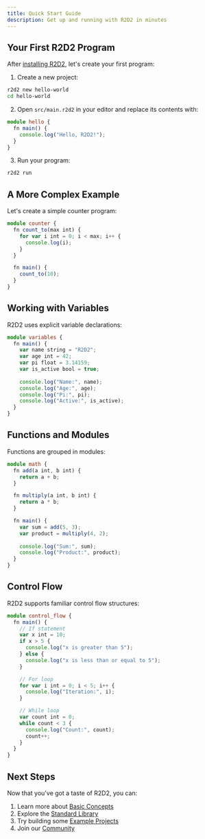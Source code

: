 ```yaml
---
title: Quick Start Guide
description: Get up and running with R2D2 in minutes
---
```


## Your First R2D2 Program

After [installing R2D2](/guides/installation/), let's create your first program:

1. Create a new project:
```bash
r2d2 new hello-world
cd hello-world
```

2. Open `src/main.r2d2` in your editor and replace its contents with:

```typescript
module hello {
  fn main() {
    console.log("Hello, R2D2!");
  }
}
```

3. Run your program:
```bash
r2d2 run
```

## A More Complex Example

Let's create a simple counter program:

```typescript
module counter {
  fn count_to(max int) {
    for var i int = 0; i < max; i++ {
      console.log(i);
    }
  }

  fn main() {
    count_to(10);
  }
}
```

## Working with Variables

R2D2 uses explicit variable declarations:

```typescript
module variables {
  fn main() {
    var name string = "R2D2";
    var age int = 42;
    var pi float = 3.14159;
    var is_active bool = true;
    
    console.log("Name:", name);
    console.log("Age:", age);
    console.log("Pi:", pi);
    console.log("Active:", is_active);
  }
}
```

## Functions and Modules

Functions are grouped in modules:

```typescript
module math {
  fn add(a int, b int) {
    return a + b;
  }

  fn multiply(a int, b int) {
    return a * b;
  }

  fn main() {
    var sum = add(5, 3);
    var product = multiply(4, 2);
    
    console.log("Sum:", sum);
    console.log("Product:", product);
  }
}
```

## Control Flow

R2D2 supports familiar control flow structures:

```typescript
module control_flow {
  fn main() {
    // If statement
    var x int = 10;
    if x > 5 {
      console.log("x is greater than 5");
    } else {
      console.log("x is less than or equal to 5");
    }

    // For loop
    for var i int = 0; i < 5; i++ {
      console.log("Iteration:", i);
    }

    // While loop
    var count int = 0;
    while count < 3 {
      console.log("Count:", count);
      count++;
    }
  }
}
```

## Next Steps

Now that you've got a taste of R2D2, you can:

1. Learn more about [Basic Concepts](/guides/basics/)
2. Explore the [Standard Library](/reference/stdlib/)
3. Try building some [Example Projects](/examples/)
4. Join our [Community](/community/) 